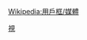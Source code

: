 {{Userbox
 |id=<span style="color:red;">T</span><span style="color:#00FF00;">D</span><span style="color:#00AEEF;">M</span>
 |id-c=#ffffff
 |id-fc=
 |id-s=12
 |info=這個用戶喜歡收看'''[[澳門廣播電視股份有限公司|澳廣視]]'''的節目。
 |info-c=white
 |info-s=10
 |border-c=#000000
}}
<includeonly>[[Category:喜歡看澳廣視的維基人|{{PAGENAME}}]]</includeonly><noinclude>
[[Category:媒體用戶框模板|視]]
</noinclude>
<noinclude>
{{Clear}}
[[Wikipedia:用戶框/媒體]]
[[Category:喜歡收看澳廣視的維基人| ]]
</noinclude>